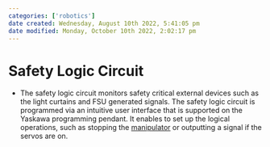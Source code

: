 ```yaml
---
categories: ['robotics']
date created: Wednesday, August 10th 2022, 5:41:05 pm
date modified: Monday, October 10th 2022, 2:02:17 pm
---
```


# Safety Logic Circuit
- The safety logic circuit monitors safety critical external devices such as the light curtains and FSU generated signals. The safety logic circuit is programmed via an intuitive user interface that is supported on the Yaskawa programming pendant. It enables to set up the logical operations, such as stopping the [manipulator](Manipulator.qmd) or outputting a signal if the servos are on.



